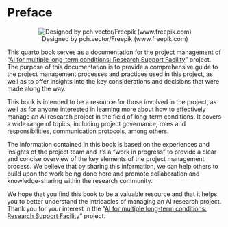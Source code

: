 # Preface {.unnumbered}

::: {style="text-align: center;"}
![Designed by pch.vector/Freepik (www.freepik.com)](figures/team-starting-project/4818.jpg){fig-align="center"}
:::

This quarto book serves as a documentation for the project management of "[AI for multiple long-term conditions: Research Support Facility](https://www.turing.ac.uk/research/research-projects/ai-multiple-long-term-conditions-research-support-facility)" project. The purpose of this documentation is to provide a comprehensive guide to the project management processes and practices used in this project, as well as to offer insights into the key considerations and decisions that were made along the way.

This book is intended to be a resource for those involved in the project, as well as for anyone interested in learning more about how to effectively manage an AI research project in the field of long-term conditions. It covers a wide range of topics, including project governance, roles and responsibilities, communication protocols, among others.

The information contained in this book is based on the experiences and insights of the project team and it's a "work in progress" to provide a clear and concise overview of the key elements of the project management process. We believe that by sharing this information, we can help others to build upon the work being done here and promote collaboration and knowledge-sharing within the research community.

We hope that you find this book to be a valuable resource and that it helps you to better understand the intricacies of managing an AI research project. Thank you for your interest in the "[AI for multiple long-term conditions: Research Support Facility](https://www.turing.ac.uk/research/research-projects/ai-multiple-long-term-conditions-research-support-facility)" project.
